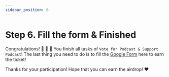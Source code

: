 ```yaml
---
sidebar_position: 6
---
```


# Step 6. Fill the form & Finished

Congratulations! 🎉 🎉 🎉 You finish all tasks of `Vote for Podcast & Support Podcast`! 
The last thing you need to do is to fill the [Google Form](https://forms.gle/8SnGyo4TtuBKGbYC6) here to earn the ticket!

Thanks for your participation! Hope that you can earn the airdrop! ❤️